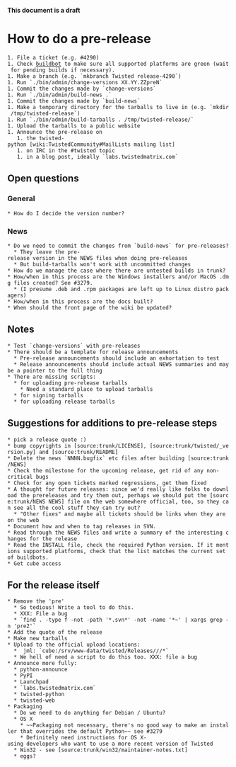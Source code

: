 '''This document is a draft'''

= How to do a pre-release =

 1. File a ticket (e.g. #4290)
 1. Check [http://twistedmatrix.com/boxes-supported buildbot] to make sure all supported platforms are green (wait for pending builds if necessary).
 1. Make a branch (e.g. `mkbranch Twisted release-4290`)
 1. Run `./bin/admin/change-versions XX.YY.ZZpreN`
 1. Commit the changes made by `change-versions`
 1. Run `./bin/admin/build-news .`
 1. Commit the changes made by `build-news`
 1. Make a temporary directory for the tarballs to live in (e.g. `mkdir /tmp/twisted-release`)
 1. Run `./bin/admin/build-tarballs . /tmp/twisted-release/`
 1. Upload the tarballs to a public website
 1. Announce the pre-release on
    1. the twisted-python [wiki:TwistedCommunity#MailLists mailing list]
    1. on IRC in the #twisted topic
    1. in a blog post, ideally `labs.twistedmatrix.com`


== Open questions ==
=== General ===
 * How do I decide the version number?

=== News ===
 * Do we need to commit the changes from `build-news` for pre-releases?
   * They leave the pre-release version in the NEWS files when doing pre-releases
   * But build-tarballs won't work with uncommitted changes
 * How do we manage the case where there are untested builds in trunk?
 * How/when in this process are the Windows installers and/or MacOS .dmg files created? See #3279.
   * (I presume .deb and .rpm packages are left up to Linux distro packagers)
 * How/when in this process are the docs built?
 * When should the front page of the wiki be updated?

== Notes ==

 * Test `change-versions` with pre-releases
 * There should be a template for release announcements
   * Pre-release announcements should include an exhortation to test
   * Release announcements should include actual NEWS summaries and maybe a pointer to the full thing
 * There are missing scripts:
   * for uploading pre-release tarballs
     * Need a standard place to upload tarballs
   * for signing tarballs
   * for uploading release tarballs

== Suggestions for additions to pre-release steps ==

 * pick a release quote :)
 * bump copyrights in [source:trunk/LICENSE], [source:trunk/twisted/_version.py] and [source:trunk/README]
 * Delete the news `NNNN.bugfix` etc files after building [source:trunk/NEWS]
 * Check the milestone for the upcoming release, get rid of any non-critical bugs
 * Check for any open tickets marked regressions, get them fixed
 * A thought for future releases: since we'd really like folks to download the prereleases and try them out, perhaps we should put the [source:trunk/NEWS NEWS] file on the web somewhere official, too, so they can see all the cool stuff they can try out?
   * "Other fixes" and maybe all tickets should be links when they are on the web
 * Document how and when to tag releases in SVN.
 * Read through the NEWS files and write a summary of the interesting changes for the release
 * Read the INSTALL file, check the required Python version. If it mentions supported platforms, check that the list matches the current set of buildbots.
 * Get cube access

== For the release itself ==

 * Remove the 'pre'
   * So tedious! Write a tool to do this.
   * XXX: File a bug
   * `find . -type f -not -path '*.svn*' -not -name '*~' | xargs grep -n 'pre2'`
 * Add the quote of the release
 * Make new tarballs
 * Upload to the official upload locations:
   * <radix> jml: `cube:/srv/www-data/twisted/Releases/<Project>/<First two parts of version number>/*`
   * We hell of need a script to do this too. XXX: file a bug
 * Announce more fully:
   * python-announce
   * PyPI
   * Launchpad
   * `labs.twistedmatrix.com`
   * twisted-python
   * twisted-web
 * Packaging
   * Do we need to do anything for Debian / Ubuntu?
   * OS X
     * ~~Packaging not necessary, there's no good way to make an installer that overrides the default Python~~ see #3279
     * Definitely need instructions for OS X-using developers who want to use a more recent version of Twisted
   * Win32 - see [source:trunk/win32/maintainer-notes.txt]
   * eggs?